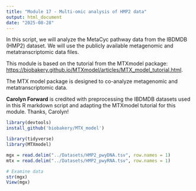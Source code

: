 ```yaml
---
title: "Module 17 - Multi-omic analysis of HMP2 data"
output: html_document
date: "2025-08-28"
---
```


In this script, we will analyze the MetaCyc pathway data from the IBDMDB (HMP2) dataset. We will use the publicly available metagenomic and metatranscriptomic data files.

This module is based on the tutorial from the MTXmodel package: <https://biobakery.github.io/MTXmodel/articles/MTX_model_tutorial.html>.

The MTX model package is designed to co-analyze metagenomic and metatranscriptomic data.

**Carolyn Forward** is credited with preprocessing the IBDMDB datasets used in this R markdown script and adapting the MTXmodel tutorial for this module. Thanks, Carolyn!

```r
library(devtools)
install_github('biobakery/MTX_model')

library(tidyverse)
library(MTXmodel)

mgx = read.delim("../Datasets/HMP2_pwyDNA.tsv", row.names = 1)
mtx = read.delim("../Datasets/HMP2_pwyRNA.tsv", row.names = 1)

# Examine data
str(mgx)
View(mgx)
```

```r

```
